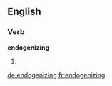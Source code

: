==English==

===Verb===
'''endogenizing'''

# {{present participle of|[[endogenize]]}}

[[de:endogenizing]]
[[fr:endogenizing]]